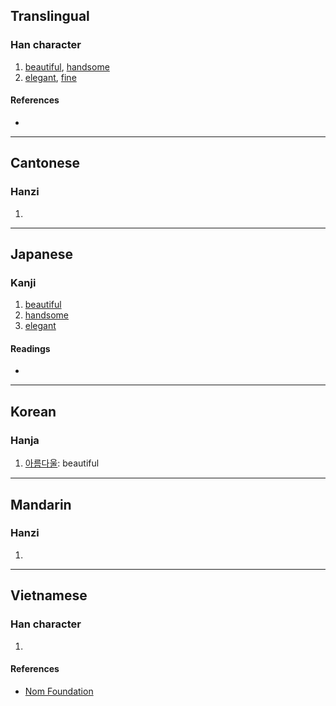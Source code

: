 {{character info/new}}
==Translingual==

===Han character===
{{Han char|rn=38|rad=女|as=06|sn=9|four=44427|canj=VKMS|ids=⿰女夸}}

# [[beautiful]], [[handsome]]
# [[elegant]], [[fine]]

====References====
* {{Han ref|kx=0260.290|dkj=06235|dj=0527.050|hdz=21043.080|uh=59F1|ud=23025|bh=CE66|bd=52838}}

----

==Cantonese==

===Hanzi===
{{yue-hanzi|jyut=kwaa1|y=kwa1}}

# {{defn|lang=yue|sort=女06}}

----

==Japanese==

===Kanji===
{{ja-kanji|grade=|rs=女06}}

# [[beautiful]]
# [[handsome]]
# [[elegant]]

====Readings====
* {{ja-readings|on=[[か]] (ka), [[け]] (ke), [[こ]] (ko), [[ご]] (go), [[く]] (ku)|kun=[[おごるさま]] (ogorusama), [[みめよい]] (mimeyoi), [[うつくしい]] (utsukushii)}}

----

==Korean==

===Hanja===
{{ko-hanja|hangeul=과|eumhun=|rv=gwa|mr=kwa|y=kwa}}

# [[아름다울]]: beautiful

----

==Mandarin==

===Hanzi===
{{cmn-hanzi|pin=[[kuā]] ([[kua1]])|wg=k'ua<sup>1</sup>}}

# {{defn|lang=cmn|sort=女06}}

----

==Vietnamese==

===Han character===
{{vi-hantu|[[khoa]]|rs=女06}}

# {{defn|lang=vi|sort=女06}}

====References====
* [http://nomfoundation.org/common/nom_details.php?codepoint=59f1 Nom Foundation]